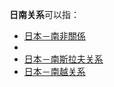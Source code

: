 '''日南关系'''可以指：

* [[日本－南非關係|日本－南非關係]] 
* {{link-ja|日本－南蘇丹關係|日本と南スーダンの関係}}
* [[日本－塞爾維亞關係|日本－南斯拉夫关系]]
* [[日越關係|日本－南越关系]]

{{disambig|cat=四字日本相關消歧義}}